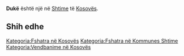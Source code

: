 {{Fshat në 
 | Emri                = Dukë
 | EmriAlt                = 
 | NAME_SHORT_FORM=      
 | NAME_GENERIC=      
 | NAME_SORT_NAME_RO=      DUKE
 | FULL_NAME_RO = Dukë
 | FULL_NAME_ND_RO=Duke
 | SORT_NAME_RG=DUKE
 | FULL_NAME_RG=Dukë
 | FULL_NAME_ND_RG=Duke
 | SRP_NAME_SHORT_FORM=      
 | SRP_NAME_GENERIC=      
 | SRP_NAME_SORT_NAME_RO=      
 | SRP_FULL_NAME_RO = 
 | SRP_FULL_NAME_ND_RO=
 | SRP_SORT_NAME_RG=
 | SRP_FULL_NAME_RG=
 | SRP_FULL_NAME_ND_RG=
 | Emri (Rasa dhanore) = 
 | Figura              = 
 | Shteti              = Kosovo
 | Komuna              = Shtime
 | Kodi postar         = 
 | Sipërfaqja          = 

 | Popullsia           = 

 | Regj. i popullsisë  = 
 | Dend. e popullsisë  = 
 | Faqja zyrtare       = 
 <!--- Koordinatat ----> 
 | Gjerësia            = 42.461111
 | Gjatësia            = 20.930833
 | Lartësia            = 
}}
'''Dukë''' është një [[]] në [[Shtime]] të [[Kosovës]].

<!-- == Gjeografia == -->
<!-- == Historia == -->
<!-- == Demografia == -->
== Shih edhe ==
{{Komuna Shtime}}
{{Kosovo-Administrata-Cung}}

[[Kategoria:Fshatra në Kosovës]]
[[Kategoria:Fshatra në Kommunes Shtime]]
[[Kategoria:Vendbanime në Kosovës]]